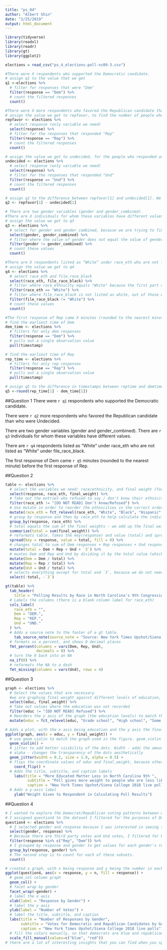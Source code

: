 ```yaml
---
title: "ps_04"
author: "Albert Shin"
date: "2/25/2019"
output: html_document
---
```


```r
library(tidyverse)
library(readxl)
library(readr)
library(gt)
library(ggplot2)
```

```r
elections = read_csv("ps_4_elections-poll-nc09-3.csv")

#There were X respondents who supported the Democratic candidate.
# assign q1 to the value that we get
q1 <-elections %>% 
  # filter for responses that were "Dem"
  filter(response == "Dem") %>%
  # count the filtered responses
  count()

#There were X more respondents who favored the Republican candidate than who were Undecided.
# assign the value we get to repfavor, to find the number of people who responded "Rep"
repfavor <- elections %>% 
  # select response (only variable we need)
  select(response) %>% 
  # filter for the responses that responded "Rep"
  filter(response == "Rep") %>% 
  # count the filtered responses
  count()

# assign the value we get to undecided, for the people who responded undecided
undecided <- elections %>% 
  # select response (only variable we need)
  select(response) %>% 
  # filter for the responses that responded "Und"
  filter(response == "Und") %>% 
  # count the filtered responses
  count()

# assign q2 to the difference between repfavor[1] and undecided[1]. We use the bracket 1 ([1]) because we are finding the first observation of repfavor and undecided
q2 <- repfavor[1] - undecided[1]

# There are two gender variables (gender and gender_combined). 
#There are X individuals for whom these variables have different values.
# assign the value we get to q3
q3 <- elections %>% 
  # select for gender and gender_combined, because we are trying to find people who have different values for these
  select(gender, gender_combined) %>% 
  # filter where the value of gender does not equal the value of gender combined
  filter(gender != gender_combined) %>% 
  # count these values
  count()

#There are X respondents listed as “White” under race_eth who are not listed as “White” under file_race_black.
# assign the value we get to q4
q4 <- elections %>% 
  # select race_eth and file_race_black
  select(race_eth, file_race_black) %>% 
  # filter where race_ethnicity equals "White" because the first part of the problem is "X respondents listed as 'white'"
  filter(race_eth == "White") %>% 
  # filter where file_race_black is not listed as white, out of those whose race_eth is "White"
  filter(file_race_black != "White") %>% 
  # count these values
  count()

#The first response of Rep came X minutes (rounded to the nearest minute) before the first response of Dem.
# find the earliest time of Dem 
dem_time <- elections %>% 
  # filters for only dem responses
  filter(response == "Dem") %>% 
  # pulls out a single observation value
  pull(timestamp)

# find the earliest time of Rep 
rep_time <- elections %>% 
  # filters for only rep responses
  filter(response == "Rep") %>% 
  # pulls out a single observation value
  pull(timestamp)

# assign q5 to the difference in timestamps between reptime and demtime
q5 <-round(rep_time[1] - dem_time[1])
```
##Question 1
<!-- answering the madlibs; used dynamic inline coding to produce the answer on the document --> 
There were `r q1` respondents who supported the Democratic candidate.

There were `r q2` more respondents who favored the Republican candidate than who were Undecided.

There are two gender variables (gender and gender_combined). There are `r q3` individuals for whom these variables have different values.

There are `r q4` respondents listed as “White” under race_eth who are not listed as “White” under file_race_black.

The first response of Dem came `r q5` minutes (rounded to the nearest minute) before the first response of Rep.

##Question 2
```r
table <- elections %>%
  # select the variables we need: race/ethnicity, and final weight (for the percentage of total voters)
  select(response, race_eth, final_weight) %>%
  # Take out the entries who refused to say / don't know their ethnicity 
  filter(race_eth != "[DO NOT READ] Don't know/Refused") %>%
  # Use mutate in order to reorder the ethnicities in the correct order
  mutate(race_eth = fct_relevel(race_eth, "White", "Black", "Hispanic", "Asian", "Other")) %>%
  # group by response and then by race_eth to help calculate the individual table values
  group_by(response, race_eth) %>%
  # total equals the sum of the final weights - we add up the final weights because the totals of that are equivalent to the total amount of votes. Published results include weights 
  summarize(total = sum(final_weight)) %>%
  # reformats table. Takes the key(response) and value (total) and spreads them over multiple columns
  spread(key = response, value = total, fill = 0) %>%
  # changes total to sum of Dem responses + Rep responses + Und responses + third party responses
  mutate(total = Dem + Rep + Und + `3`) %>%
  # muates Dem and Rep and Und by dividing it by the total value (which is the sum of dem and rep and und and 3, so the total number of responses) 
  mutate(Dem = Dem / total) %>%
  mutate(Rep = Rep / total) %>%
  mutate(Und = Und / total) %>%
  # selects everything except for total and `3`, because we do not need those values 
  select(-total, -`3`)

gt(table) %>%
  tab_header(
    title = "Polling Results by Race in North Carolina's 9th Congressional District") %>% 
  # Labels the columns (there is a blank column label for race_eth)
  cols_label(
    race_eth = "",
    Dem = "DEM.",
    Rep = "REP.",
    Und = "UND."
  ) %>%
  # Adds a source note to the footer of a gt table. 
    tab_source_note(source_note = "Source: New York Times Upshot/Siena College 2018 live polls") %>% 
  # formats as a percent, and shows 0 decimal places
  fmt_percent(columns = vars(Dem, Rep, Und),
              decimals = 0) %>% 
  # turn the 0 back into an NA
  na_if(0) %>%
  # reformats the NA to a dash 
  fmt_missing(columns = vars(Und), rows = 4)
```

##Question 3
```r
graph <- elections %>% 
  # Select the values that are necessary
  #we are graphing final weight against different levels of education, so we need both of those values
  select(educ, final_weight) %>% 
  # Take out values where the education was not recorded
  filter(educ != "[DO NOT READ] Refused") %>% 
  # Reorders the y axis of the graph (the education levels) to match the original graph
  mutate(educ = fct_relevel(educ, "Grade school", "High school", "Some college or trade school", "Bachelors' degree", "Graduate or Professional Degree"))

# Adds a plot, with the x axis being education and the y axis the final weight 
ggplot(graph, aes(x = educ, y = final_weight)) +
  # use geom_violin to match the graph used in the figure. geom_violin is a mirrored density plot 
  geom_violin() + 
  # jitter to add better visibility of the dots. Width - adds the amount of jitter. Size - changes the size of the dots
  # alpha - changes the transparency of the dots aesthetically 
  geom_jitter(width = 0.2, size = 1.0, alpha = 0.5) + 
  # flips the coordinate values of educ and final_weight, because otherwise the violins show up as lines and not the mirroed density plots
    coord_flip() +
  # Adds the title, subtitle, and caption labels
    labs(title = "More Educated Matter Less in North Carolina 9th ",
          subtitle = "Poll gives more weight to people who are less likely to participate in polls",
          caption = "New York Times Upshot/Siena College 2018 live polls") +
  # Adds a y-axis label
    ylab("Weight Given to Respondent in Calculating Poll Results")
```

##Question 4
```r
# I wanted to explore the Democrat/Republican voting patterns between men and women 
# I assigned question4 to the dataset I filtered for the purposes of Question 4. 
question4 <- elections %>%
  # I selected gender and response because I was interested in seeing the relationship between these two variables. 
  select(gender, response) %>%
  # Because there are third party votes and Und votes, I filtered for Rep and Dem to filter for the two main parties
  filter(response %in% c("Rep", "Dem")) %>% 
  # I grouped by response and gender to get values for each gender's responses (i.e. how many women voted Republican, how many women voted democrat, how many men voted republican, how many men voted democrat). The first step is to group by response and gender.
  group_by(response, gender) %>% 
  # The second step is to count for each of these subsets. 
  count()

# created a graph, with x being response and y being the number in each subset. Fill is by response, so the fill is dependent on the type of response (i.e. different colors for Dem and Rep responses)
ggplot(question4, aes(x = response, y = n, fill = response)) +
  # geom_col column graph
  geom_col() +
  # facet wrap by gender
  facet_wrap(~gender) +
  # label the x axis
  xlab(label = "Response by Gender") +
  # label the y axis
  ylab(label = "Number of Votes") + 
  # label the title, subtitle, and caption
  labs(title = "Number of Responses by Gender",
       subtitle = "Votes for Democratic and Republican Candidates by Gender",
       caption = "New York Times Upshot/Siena College 2018 live polls") +
  # fill the colors manually, so that democrats are blue and republicans are red
  scale_fill_manual(values=c("blue", "red"))
# there are a lot of interesting insights that you can find when you split the data up into these four subsets. First, more men voted republican than democrat, and more women voted democrat than republican. Also, based on the data, it looks like more men than woman, even though the gender split is supposed to be 50/50. This may suggest women have lower voter turnout, or some other interest points. 
```